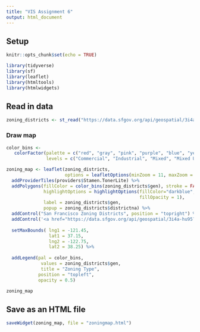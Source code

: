 ```yaml
---
title: "VIS Assignment 6"
output: html_document
---
```


## Setup
```r
knitr::opts_chunk$set(echo = TRUE)
```

```r
library(tidyverse)
library(sf)
library(leaflet)
library(htmltools)
library(htmlwidgets)
```

## Read in data
```r
zoning_districts <- st_read("https://data.sfgov.org/api/geospatial/3i4a-hu95?method=export&format=GeoJSON") 
```

### Draw map


```r
color_bins <-
   colorFactor(palette = c("red", "gray", "pink", "purple", "blue", "yellow"),
               levels = c("Commercial", "Industrial", "Mixed", "Mixed Use", "Public", "Residential"))

zoning_map <- leaflet(zoning_districts,
                      options = leafletOptions(minZoom = 11, maxZoom = 15)) %>%
  addProviderTiles(providers$Stamen.TonerLite) %>%
  addPolygons(fillColor = color_bins(zoning_districts$gen), stroke = FALSE,
              highlightOptions = highlightOptions(fillColor="darkblue",
                                                  fillOpacity = 1),
              label = zoning_districts$gen,
              popup = zoning_districts$districtna) %>%
  addControl("San Francisco Zoning Districts", position = "topright") %>%
  addControl('<a href="https://data.sfgov.org/api/geospatial/3i4a-hu95?method=export&format=GeoJSON">Data source</a>', position = "bottomleft") %>%
  
  setMaxBounds( lng1 = -121.45,
                lat1 = 37.15,
                lng2 = -122.75,
                lat2 = 38.25) %>%
  
  addLegend(pal = color_bins,
             values = zoning_districts$gen,
             title = "Zoning Type",
            position = "topleft",
            opacity = 0.5)

zoning_map
```

## Save as an HTML file
```r
saveWidget(zoning_map, file = "zoningmap.html")
```


